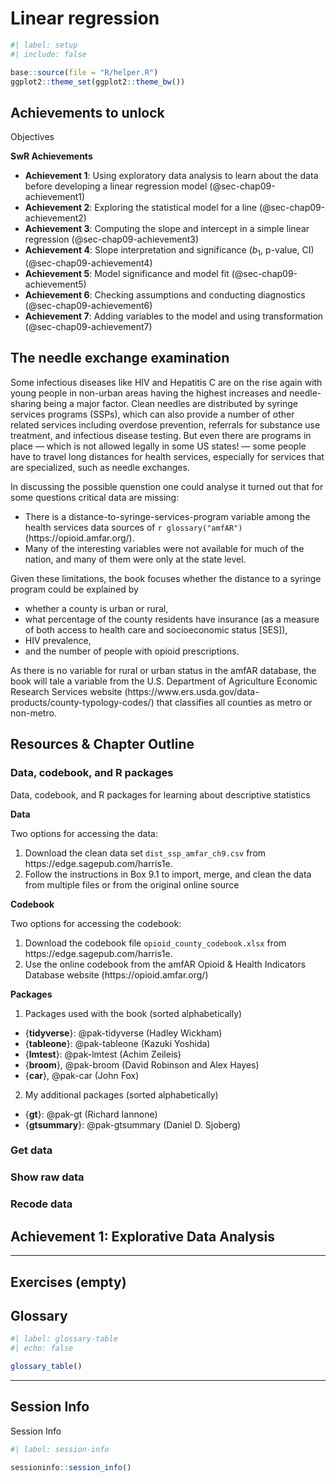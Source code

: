 # Linear regression {#sec-chap09}

```r
#| label: setup
#| include: false

base::source(file = "R/helper.R")
ggplot2::theme_set(ggplot2::theme_bw()) 
```

## Achievements to unlock

::: my-objectives
::: my-objectives-header
Objectives
:::

::: my-objectives-container
**SwR Achievements**

- **Achievement 1**: Using exploratory data analysis to learn about the data before developing a linear regression model (@sec-chap09-achievement1)
- **Achievement 2**: Exploring the statistical model for a line (@sec-chap09-achievement2)
- **Achievement 3**: Computing the slope and intercept in a simple linear regression (@sec-chap09-achievement3)
- **Achievement 4**: Slope interpretation and significance ($b_{1}$, p-value, CI) (@sec-chap09-achievement4)
- **Achievement 5**: Model significance and model fit (@sec-chap09-achievement5)
- **Achievement 6**: Checking assumptions and conducting diagnostics (@sec-chap09-achievement6)
- **Achievement 7**: Adding variables to the model and using transformation (@sec-chap09-achievement7)

:::
:::


## The needle exchange examination

Some infectious diseases like HIV and Hepatitis C are on the rise again with young people in non-urban areas having the highest increases and needle-sharing being a major factor. Clean needles are distributed by syringe services programs (SSPs), which can also provide a number of other related services including overdose prevention, referrals for substance use treatment, and infectious disease testing. But even there are programs in place --- which is not allowed legally in some US states! --- some people have to travel long distances for health services, especially for services that are specialized, such as needle exchanges.

In discussing the possible quenstion one could analyse it turned out that for some questions critical data are missing: 

- There is a distance-to-syringe-services-program variable among the health services data sources of `r glossary("amfAR")` (https://opioid.amfar.org/). 
- Many of the interesting variables were not available for much of the nation, and many of them were only at the state level.

Given these limitations, the book focuses whether the distance to a syringe program could be explained by 

- whether a county is urban or rural, 
- what percentage of the county residents have insurance (as a measure of both access to health care and socioeconomic status [SES]), 
- HIV prevalence, 
- and the number of people with opioid prescriptions.

As there is no variable for rural or urban status in the amfAR database, the book will tale a variable from the U.S. Department of Agriculture Economic Research Services website (https://www.ers.usda.gov/data-products/county-typology-codes/) that classifies all counties as metro or non-metro.

## Resources & Chapter Outline

### Data, codebook, and R packages {#sec-chap04-data-codebook-packages}

::: my-resource
::: my-resource-header
Data, codebook, and R packages for learning about descriptive statistics
:::

::: my-resource-container

**Data**

Two options for accessing the data:

1. Download the clean data set `dist_ssp_amfar_ch9.csv` from https://edge.sagepub.com/harris1e.
2. Follow the instructions in Box 9.1 to import, merge, and clean the data from multiple files or from the original online source 

**Codebook**

Two options for accessing the codebook: 

1. Download the codebook file `opioid_county_codebook.xlsx` from https://edge.sagepub.com/harris1e.
2. Use the online codebook from the amfAR Opioid & Health Indicators Database website (https://opioid.amfar.org/)


**Packages**

1. Packages used with the book (sorted alphabetically)

-   {**tidyverse**}: @pak-tidyverse (Hadley Wickham)
-   {**tableone**}: @pak-tableone (Kazuki Yoshida) 
-   {**lmtest**}: @pak-lmtest (Achim Zeileis) 
-   {**broom**}, @pak-broom (David Robinson and Alex Hayes)
-   {**car**}, @pak-car (John Fox)

    
2. My additional packages (sorted alphabetically)

- {**gt**}: @pak-gt (Richard Iannone)
- {**gtsummary**}: @pak-gtsummary (Daniel D. Sjoberg)

:::
:::

### Get data

### Show raw data

### Recode data

## Achievement 1: Explorative Data Analysis {#sec-chap09-achievement1}

***

## Exercises (empty)

## Glossary

```r
#| label: glossary-table
#| echo: false

glossary_table()
```

------------------------------------------------------------------------


## Session Info {.unnumbered}

:::::{.my-r-code}
:::{.my-r-code-header}
Session Info
:::
::::{.my-r-code-container}

```r
#| label: session-info

sessioninfo::session_info()
```


::::
:::::
